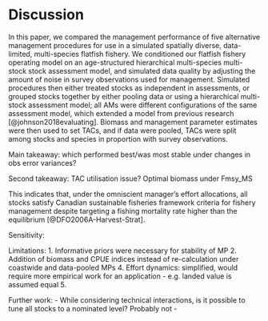 # Discussion

In this paper, we compared the management performance 
of five alternative management procedures for use in a simulated 
spatially diverse, data-limited, multi-species flatfish fishery. 
We conditioned our flatfish fishery operating model on an 
age-structured hierarchical multi-species multi-stock stock 
assessment model, and simulated data quality by adjusting the
amount of noise in survey observations used for management. 
Simulated procedures then either treated stocks as independent 
in assessments, or grouped stocks together by either pooling
data or using a hierarchical multi-stock assessment model; all
AMs were different configurations of the same assessment model, 
which extended a model from previous research [@johnson2018evaluating].
Biomass and management parameter estimates were then used 
to set TACs, and if data were pooled, TACs were split among
stocks and species in proportion with survey observations.

Main takeaway: which performed best/was most stable under
changes in obs error variances?

Second takeaway: TAC utilisation issue? Optimal biomass
under Fmsy_MS

This indicates that,
under the omniscient manager's effort allocations, all stocks 
satisfy Canadian sustainable fisheries framework criteria
for fishery management despite targeting a fishing
mortality rate higher than the equilibrium 
[@DFO2006A-Harvest-Strat].

Sensitivity:

Limitations:
1. Informative priors were necessary for stability
of MP
2. Addition of  biomass and CPUE indices instead 
of re-calculation under coastwide and data-pooled MPs
4. Effort dynamics: simplified, would require more empirical
work for an application - e.g. landed value is assumed equal
5. 

Further work:
- While considering technical interactions, is it possible 
to tune all stocks to a nominated level? Probably not
- 






